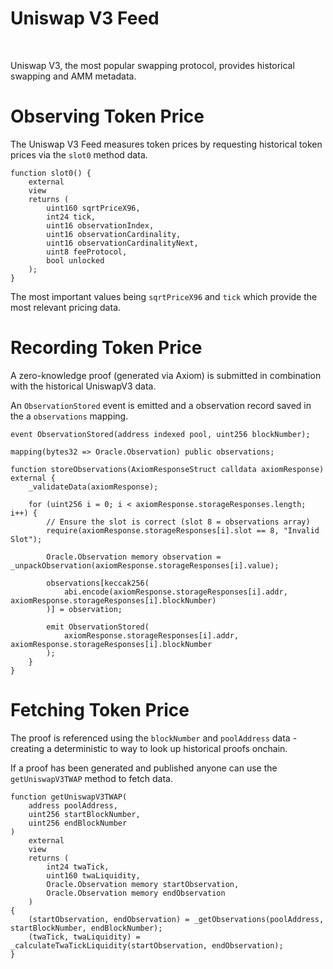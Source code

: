 # Uniswap V3 Feed

<br/>

<SlidesUniswapV3Feed />

Uniswap V3, the most popular swapping protocol, provides historical swapping and AMM metadata.

# Observing Token Price

The Uniswap V3 Feed measures token prices by requesting historical token prices via the `slot0` method data.

```solidity
function slot0() {
    external
    view
    returns (
        uint160 sqrtPriceX96,
        int24 tick,
        uint16 observationIndex,
        uint16 observationCardinality,
        uint16 observationCardinalityNext,
        uint8 feeProtocol,
        bool unlocked
    );
}
```

The most important values being `sqrtPriceX96` and `tick` which provide the most relevant pricing data.

# Recording Token Price
A zero-knowledge proof (generated via Axiom) is submitted in combination with the historical UniswapV3 data.

An `ObservationStored` event is emitted and a observation record saved in the a `observations` mapping. 

```solidity
event ObservationStored(address indexed pool, uint256 blockNumber);

mapping(bytes32 => Oracle.Observation) public observations;

function storeObservations(AxiomResponseStruct calldata axiomResponse) external {
    _validateData(axiomResponse);

    for (uint256 i = 0; i < axiomResponse.storageResponses.length; i++) {
        // Ensure the slot is correct (slot 8 = observations array)
        require(axiomResponse.storageResponses[i].slot == 8, "Invalid Slot");

        Oracle.Observation memory observation = _unpackObservation(axiomResponse.storageResponses[i].value);

        observations[keccak256(
            abi.encode(axiomResponse.storageResponses[i].addr, axiomResponse.storageResponses[i].blockNumber)
        )] = observation;

        emit ObservationStored(
            axiomResponse.storageResponses[i].addr, axiomResponse.storageResponses[i].blockNumber
        );
    }
}
```

# Fetching Token Price

The proof is referenced using the `blockNumber` and `poolAddress` data - creating a deterministic to way to look up historical proofs onchain.

If a proof has been generated and published anyone can use the `getUniswapV3TWAP` method to fetch data.

```solidity
function getUniswapV3TWAP(
    address poolAddress,
    uint256 startBlockNumber,
    uint256 endBlockNumber
)
    external
    view
    returns (
        int24 twaTick,
        uint160 twaLiquidity,
        Oracle.Observation memory startObservation,
        Oracle.Observation memory endObservation
    )
{
    (startObservation, endObservation) = _getObservations(poolAddress, startBlockNumber, endBlockNumber);
    (twaTick, twaLiquidity) = _calculateTwaTickLiquidity(startObservation, endObservation);
}
```